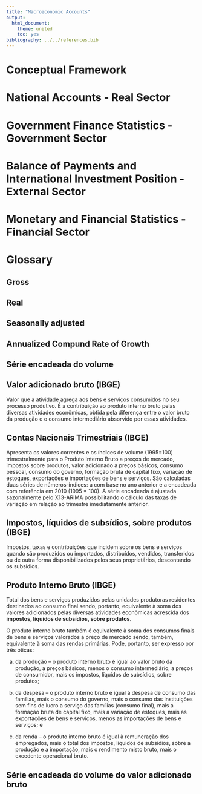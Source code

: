 ```yaml
---
title: "Macroeconomic Accounts"
output:
  html_document:
    theme: united
    toc: yes
bibliography: ../../references.bib    
---
```


# Conceptual Framework



# National Accounts - Real Sector


# Government Finance Statistics - Government Sector


# Balance of Payments and International Investment Position - External Sector


# Monetary and Financial Statistics - Financial Sector


# Glossary

## Gross

## Real

## Seasonally adjusted

## Annualized Compund Rate of Growth

## Série encadeada do volume

## Valor adicionado bruto (IBGE)

Valor que a atividade agrega aos bens e serviços consumidos no seu processo produtivo. É a contribuição ao produto interno bruto pelas diversas atividades econômicas, obtida pela diferença entre o valor bruto da produção e o consumo intermediário absorvido por essas atividades.

## Contas Nacionais Trimestriais (IBGE)

Apresenta os valores correntes e os índices de volume (1995=100) trimestralmente para o Produto Interno Bruto a preços de mercado, impostos sobre produtos, valor adicionado a preços básicos, consumo pessoal, consumo do governo, formação bruta de capital fixo, variação de estoques, exportações e importações de bens e serviços. São calculadas duas séries de números-índices: a com base no ano anterior e a encadeada com referência em 2010 (1995 = 100). A série encadeada é ajustada sazonalmente pelo X13-ARIMA possibilitando o cálculo das taxas de variação em relação ao trimestre imediatamente anterior.

## Impostos, líquidos de subsídios, sobre produtos (IBGE)

Impostos, taxas e contribuições que incidem sobre os bens e serviços quando são produzidos ou importados, distribuídos, vendidos, transferidos ou de outra forma disponibilizados pelos seus proprietários, descontando os subsídios.

## Produto Interno Bruto (IBGE)

Total dos bens e serviços produzidos pelas unidades produtoras residentes destinados ao consumo final sendo, portanto, equivalente à soma dos valores adicionados pelas diversas atividades econômicas acrescida dos **impostos, líquidos de subsídios, sobre produtos**. 

O produto interno bruto também é equivalente à soma dos consumos finais de bens e serviços valorados a preço de mercado sendo, também, equivalente à soma das rendas primárias. Pode, portanto, ser expresso por três óticas: 

a) da produção – o produto interno bruto é igual ao valor bruto da produção, a preços básicos, menos o consumo intermediário, a preços de consumidor, mais os impostos, líquidos de subsídios, sobre produtos; 

b) da despesa – o produto interno bruto é igual à despesa de consumo das famílias, mais o consumo do governo, mais o consumo das instituições sem fins de lucro a serviço das famílias (consumo final), mais a formação bruta de capital fixo, mais a variação de estoques, mais as exportações de bens e serviços, menos as importações de bens e serviços; e

c) da renda – o produto interno bruto é igual à remuneração dos empregados, mais
o total dos impostos, líquidos de subsídios, sobre a produção e a importação, mais o rendimento misto bruto, mais o excedente operacional bruto.

## Série encadeada do volume do valor adicionado bruto

